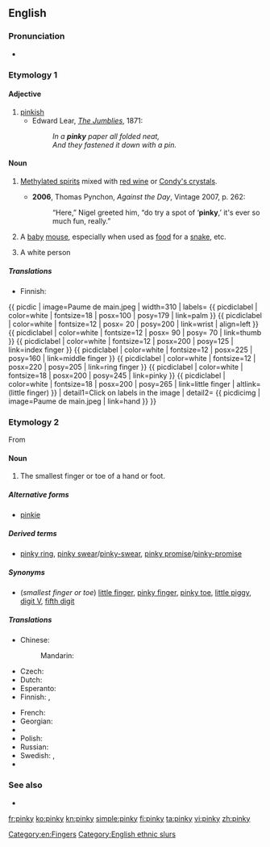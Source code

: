 {{wikipedia}}
==English==

===Pronunciation===
* {{IPA|/ˈpɪŋki/}}

===Etymology 1===
{{suffix|pink|y}}

====Adjective====
{{en-adj|pinki|er}}

# [[pinkish]]
#* Edward Lear, ''[[s:The Jumblies|The Jumblies]]'', 1871:
#*: ''In a '''pinky''' paper all folded neat,<br />And they fastened it down with a pin.''

====Noun====
{{en-noun|pinkies}}

# {{uncountable|historical|slang|Australia}} [[methylated spirits|Methylated spirits]] mixed with [[red wine]] or [[Condy's crystals]].
#* '''2006''', Thomas Pynchon, ''Against the Day'', Vintage 2007, p. 262:
#*: “Here,” Nigel greeted him, “do try a spot of ‘'''pinky''',’ it's ever so much fun, really.”
# A [[baby]] [[mouse]], especially when used as [[food]] for a [[snake]], etc.
# {{offensive|slang|ethnic slur}} A white person

=====Translations=====
{{trans-top|methylated spirits (slang)}}
{{trans-mid}}
{{trans-bottom}}

{{trans-top|baby mouse}}
* Finnish: {{t-|fi|pinkki}}
{{trans-mid}}
{{trans-bottom}}
{{ picdic
| image=Paume de main.jpeg
| width=310
| labels=
{{ picdiclabel | color=white | fontsize=18 | posx=100 | posy=179 | link=palm }}
{{ picdiclabel | color=white | fontsize=12 | posx= 20 | posy=200 | link=wrist | align=left }}
{{ picdiclabel | color=white | fontsize=12 | posx= 90 | posy= 70 | link=thumb }}
{{ picdiclabel | color=white | fontsize=12 | posx=200 | posy=125 | link=index finger }}
{{ picdiclabel | color=white | fontsize=12 | posx=225 | posy=160 | link=middle finger }}
{{ picdiclabel | color=white | fontsize=12 | posx=220 | posy=205 | link=ring finger }}
{{ picdiclabel | color=white | fontsize=18 | posx=200 | posy=245 | link=pinky }}
{{ picdiclabel | color=white | fontsize=18 | posx=200 | posy=265 | link=little finger | altlink=(little finger) }}
| detail1=Click on labels in the image
| detail2=
{{ picdicimg | image=Paume de main.jpeg | link=hand }}
}}

===Etymology 2===
From {{etyl|nl|en}} {{term|pinkje|lang=nl}}

====Noun====
{{en-noun|pinkies}}

# The smallest finger or toe of a hand or foot.

=====Alternative forms=====
* [[pinkie]]

=====Derived terms=====
* [[pinky ring]], [[pinky swear]]/[[pinky-swear]], [[pinky promise]]/[[pinky-promise]]

=====Synonyms=====
* (''smallest finger or toe'') [[little finger]], [[pinky finger]], [[pinky toe]], [[little piggy]], [[digit V]], [[fifth digit]]

=====Translations=====
{{trans-top|smallest finger/toe}}
* Chinese:
*: Mandarin: {{t-|cmn|小指|tr=xiǎozhǐ|sc=Hani}}
* Czech: {{t|cs|malíček|m}}
* Dutch: {{t+|nl|pink|m}}
* Esperanto: {{t|eo|etfingro}}
* Finnish: {{t+|fi|pikkusormi}},  {{t+|fi|pikkuvarvas}}
{{trans-mid}}
* French: {{t+|fr|auriculaire|m}}
* Georgian: {{t|ka|ნეკი|tr=neki|sc=Geor|xs=Georgian}}
* {{trreq|mk}}
* Polish: {{t|pl|mały palec}}
* Russian: {{t|ru|мизинец|m|tr=mizínec|sc=Cyrl}}
* Swedish: {{t|sv|lillfinger|n|c}}, {{t|sv|lilltå|c}}
* {{trreq|ta}}
{{trans-bottom}}

===See also===
* {{pedia}}

[[Category:en:Fingers]]
[[Category:English ethnic slurs]]

[[fr:pinky]]
[[ko:pinky]]
[[kn:pinky]]
[[simple:pinky]]
[[fi:pinky]]
[[ta:pinky]]
[[vi:pinky]]
[[zh:pinky]]